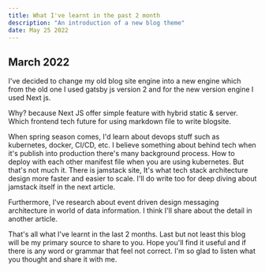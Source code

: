 ```yaml
---
title: What I've learnt in the past 2 month 
description: "An introduction of a new blog theme"
date: May 25 2022
---
```


## March 2022
I've decided to change my old blog site engine into a new engine
which from the old one I used gatsby js version 2 and for the new version engine I used Next js.

Why? because Next JS offer simple feature with hybrid static & server. Which frontend tech future for using markdown file to write blogsite. 

When spring season comes, I'd learn about devops stuff such as kubernetes, docker, CI/CD, etc. I believe something about behind tech when it's publish into production there's many background process. How to deploy with each other manifest file when you are using kubernetes. But that's not much it. There is jamstack site, It's what tech stack architecture design more faster and easier to scale. I'll do write too for deep diving about jamstack itself in the next article.

Furthermore, I've research about event driven design messaging architecture in world of data information. I think I'll share about the detail in another article.

That's all what I've learnt in the last 2 months. Last but not least this blog will be my primary source to share to you. Hope you'll find it useful and if there is any word or grammar that feel not correct. I'm so glad to listen what you thought and share it with me.
